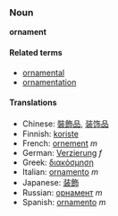 ===Noun===
'''ornament'''

====Related terms====
*[[ornamental]]
*[[ornamentation]]

====Translations====
*Chinese: [[裝飾品]], [[装饰品]]
*Finnish: [[koriste]]
*French: [[ornement]] ''m''
*German: [[Verzierung]] ''f''
*Greek: [[διακόσμηση]]
*Italian: [[ornamento]] ''m''
*Japanese: [[装飾]]
*Russian: [[орнамент]] ''m''
*Spanish: [[ornamento]] ''m''
